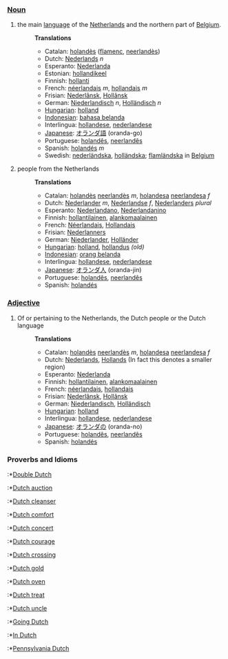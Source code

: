 ===[[Noun]]===

#the main [[language]] of the [[Netherlands]] and the northern part of [[Belgium]].
#:'''Translations'''
#:*Catalan: [[holandès]] ([[flamenc]], [[neerlandès]])
#:*Dutch: [[Nederlands]] ''n''
#:*Esperanto: [[Nederlanda]]
#:*Estonian: [[hollandikeel]]
#:*Finnish: [[hollanti]]
#:*French: [[néerlandais]] ''m'', [[hollandais]] ''m''
#:*Frisian: [[Nederlânsk]], [[Hollânsk]]
#:*German: [[Niederlandisch]] ''n'', [[Holländisch]] ''n''
#:*[[Hungarian]]: [[holland]]
#:*[[Indonesian]]: [[bahasa belanda]]
#:*Interlingua: [[hollandese]], [[nederlandese]]
#:*[[Japanese]]: [[オランダ語]] (oranda-go)
#:*Portuguese: [[holandês]], [[neerlandês]]
#:*Spanish: [[holandés]] ''m''
#:*Swedish: [[nederländska]], [[holländska]]; [[flamländska]] in [[Belgium]]
#people from the Netherlands
#:'''Translations'''
#:*Catalan: [[holandès]] [[neerlandès]] ''m'', [[holandesa]] [[neerlandesa]] ''f''
#:*Dutch:  [[Nederlander]] ''m'', [[Nederlandse]] ''f'', [[Nederlanders]] ''plural''
#:*Esperanto: [[Nederlandano]], [[Nederlandanino]]
#:*Finnish: [[hollantilainen]], [[alankomaalainen]]
#:*French: [[Néerlandais]], [[Hollandais]]
#:*Frisian: [[Nederlanners]]
#:*German: [[Niederlander]], [[Holländer]]
#:*[[Hungarian]]: [[holland]], [[hollandus]] ''(old)''
#:*[[Indonesian]]: [[orang belanda]]
#:*Interlingua: [[hollandese]], [[nederlandese]]
#:*[[Japanese]]: [[オランダ人]] (oranda-jin)
#:*Portuguese: [[holandês]], [[neerlandês]]
#:*Spanish: [[holandés]]

===[[Adjective]]===
#Of or pertaining to the Netherlands, the Dutch people or the Dutch language
#:'''Translations'''
#:*Catalan: [[holandès]] [[neerlandès]] ''m'', [[holandesa]] [[neerlandesa]] ''f''
#:*Dutch: [[Nederlands]], [[Hollands]] (In fact this denotes a smaller region)
#:*Esperanto: [[Nederlanda]]
#:*Finnish: [[hollantilainen]], [[alankomaalainen]]
#:*French: [[néerlandais]], [[hollandais]]
#:*Frisian: [[Nederlânsk]], [[Hollânsk]]
#:*German: [[Niederlandisch]], [[Holländisch]]
#:*[[Hungarian]]: [[holland]]
#:*Interlingua: [[hollandese]], [[nederlandese]]
#:*[[Japanese]]: [[オランダの]] (oranda-no)
#:*Portuguese: [[holandês]], [[neerlandês]]
#:*Spanish: [[holandés]]

===Proverbs and Idioms===
:*[[Double Dutch]]
:*[[Dutch auction]]
:*[[Dutch cleanser]]
:*[[Dutch comfort]]
:*[[Dutch concert]]
:*[[Dutch courage]]
:*[[Dutch crossing]]
:*[[Dutch gold]]
:*[[Dutch oven]]
:*[[Dutch treat]]
:*[[Dutch uncle]]
:*[[Going Dutch]]
:*[[In Dutch]]
:*[[Pennsylvania Dutch]]